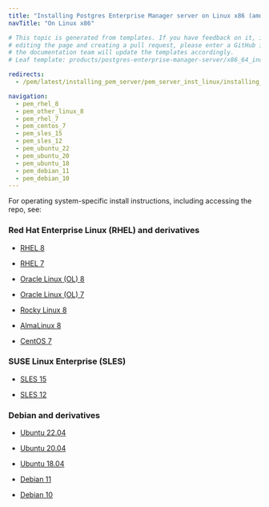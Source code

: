 ```yaml
---
title: "Installing Postgres Enterprise Manager server on Linux x86 (amd64)"
navTitle: "On Linux x86"

# This topic is generated from templates. If you have feedback on it, instead of
# editing the page and creating a pull request, please enter a GitHub issue and
# the documentation team will update the templates accordingly.
# Leaf template: products/postgres-enterprise-manager-server/x86_64_index.njk

redirects:
  - /pem/latest/installing_pem_server/pem_server_inst_linux/installing_pem_server_using_edb_repository/x86_amd64/

navigation:
  - pem_rhel_8
  - pem_other_linux_8
  - pem_rhel_7
  - pem_centos_7
  - pem_sles_15
  - pem_sles_12
  - pem_ubuntu_22
  - pem_ubuntu_20
  - pem_ubuntu_18
  - pem_debian_11
  - pem_debian_10
---
```


For operating system-specific install instructions, including accessing the repo, see:

### Red Hat Enterprise Linux (RHEL) and derivatives

- [RHEL 8](pem_rhel_8)

- [RHEL 7](pem_rhel_7)

- [Oracle Linux (OL) 8](pem_rhel_8)

- [Oracle Linux (OL) 7](pem_rhel_7)

- [Rocky Linux 8](pem_other_linux_8)

- [AlmaLinux 8](pem_other_linux_8)

- [CentOS 7](pem_centos_7)

### SUSE Linux Enterprise (SLES)

- [SLES 15](pem_sles_15)

- [SLES 12](pem_sles_12)

### Debian and derivatives

- [Ubuntu 22.04](pem_ubuntu_22)

- [Ubuntu 20.04](pem_ubuntu_20)

- [Ubuntu 18.04](pem_ubuntu_18)

- [Debian 11](pem_debian_11)

- [Debian 10](pem_debian_10)
